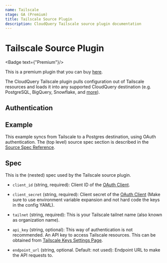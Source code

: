 ```yaml
---
name: Tailscale
stage: GA (Premium)
title: Tailscale Source Plugin
description: CloudQuery Tailscale source plugin documentation
---
```

# Tailscale Source Plugin


<Badge text={"Premium"}/>

This is a premium plugin that you can buy [here](/integrations/tailscale).

The CloudQuery Tailscale plugin pulls configuration out of Tailscale resources and loads it into any supported CloudQuery destination (e.g. PostgreSQL, BigQuery, Snowflake, and [more](/docs/plugins/destinations/overview)).

## Authentication

<Authentication/>

## Example

This example syncs from Tailscale to a Postgres destination, using OAuth authentication.
The (top level) source spec section is described in the [Source Spec Reference](/docs/reference/source-spec).

<Configuration/>

## Spec

This is the (nested) spec used by the Tailscale source plugin.

- `client_id` (string, required):
  Client ID of the [OAuth Client](https://tailscale.com/kb/1215/oauth-clients/).

- `client_secret` (string, required):
  Client secret of the [OAuth Client](https://tailscale.com/kb/1215/oauth-clients/) (Make sure to use environment variable
  expansion and not hard code the keys in the config YAML).

- `tailnet`  (string, required):
  This is your Tailscale tailnet name (also known as organization name).

- `api_key` (string, optional):
  This way of authentication is not recommended. An API key to access Tailscale resources.
  This can be obtained from [Tailscale Keys Settings Page](https://login.tailscale.com/admin/settings/keys).

- `endpoint_url` (string, optional. Default: not used):
  Endpoint URL to make the API requests to.
